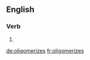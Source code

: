 ==English==

===Verb===
{{head|en|verb form}}

# {{en-third-person singular of|oligomerize}}

[[de:oligomerizes]]
[[fr:oligomerizes]]
